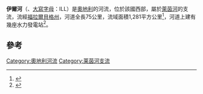 {{Infobox river
| name              = 伊爾河
| image             = Ill_Feldkirch-Gisingen.JPG
| image_size        = 
| image_alt         = The Ill near Gisingen (district of Feldkirch).
| image_caption     = 伊爾河近{{tsl|de|Gisingen (Feldkirch)|吉辛根 (費爾德基希)|吉辛根}}
| map               = 
| map_size          = 
| map_alt           =
| map_caption       =
| subdivision_type1 = 國家
| subdivision_name1 = [[奧地利|奧地利]]
| subdivision_type2 = [[州_(奥地利)|州]]
| subdivision_name2 = [[福拉尔贝格州|福拉尔贝格州]]
| source1_location  = 
| source1_coordinates= {{coord|46|52|9|N|10|6|32|E|name=Ill source}}
| mouth_location    = 
| mouth_coordinates = {{coord|47|17|57|N|9|33|31|E|name=Ill mouth|display=inline,title}}
| progression       = {{RRhine}}
| length            = {{convert|75.3|km|mi|abbr=on}}<ref>{{Cite web |url=http://vogis.cnv.at/atlas3/init.aspx?karte=adressen_u_ortsplan&ks=digitaler_atlas_vorarlberg&cms=lva&layout=atlas_vogis&template=atlas_var1 |title=Vorarlbergatlas |access-date=2022-02-04 |archive-date=2018-07-26 |archive-url=https://web.archive.org/web/20180726235439/http://vogis.cnv.at/atlas3/init.aspx?karte=adressen_u_ortsplan&ks=digitaler_atlas_vorarlberg&cms=lva&layout=atlas_vogis&template=atlas_var1 |dead-url=yes }}</ref>
| source1_elevation = {{convert|2240|m|ft|abbr=on}}
| mouth_elevation   = {{convert|1811|m|ft|abbr=on}}
| discharge1_avg    = 
| basin_size        = 
| tributaries_left  =
| tributaries_right =
}}
'''伊爾河'''（{{lang-de|Ill Vorarlberg}}、[[大寫字母|大寫字母]]：ILL）是[[奧地利|奧地利]]的河流，位於該國西部，屬於[[萊茵河|萊茵河]]的支流，流經[[福拉爾貝格州|福拉爾貝格州]]，河道全長75公里，流域面積1,281平方公里<ref name="daten">{{cite web |url=http://gis.lebensministerium.at/eHYD/frames/index.php?&145=true&gui_id=eHYD |title=Pegel Gisingen |access-date=2022-02-04 |archive-date=2011-11-22 |archive-url=https://web.archive.org/web/20111122101538/http://gis.lebensministerium.at/eHYD/frames/index.php?&145=true&gui_id=eHYD |dead-url=yes }}</ref>，河道上建有幾座水力發電站<ref>{{cite web|author=Stadtwerke Feldkirch|url=http://www.feldkirch.at/stadtwerke/energie/stromerzeugung/kraftwerk-hochwuhr|title=Kraftwerk Hochwuhr|access-date=2015-12-03|archive-date=2015-12-08|archive-url=https://web.archive.org/web/20151208120018/http://www.feldkirch.at/stadtwerke/energie/stromerzeugung/kraftwerk-hochwuhr|dead-url=yes}}</ref>。

== 參考 ==
{{reflist}}

{{Authority control}}
{{Austria-geo-stub}}
[[Category:奧地利河流|Category:奧地利河流]]
[[Category:莱茵河支流|Category:莱茵河支流]]
